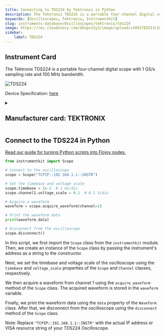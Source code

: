 ```yaml
---
title: Connecting to TDS224 by Tektronix in Python
description: The Tektronix TDS224 is a portable four-channel digital scope with 1 GS/s sampling rate and 100 MHz bandwidth.
keywords: [Oscilloscopes, Tektronix, InstrumentKit] 
slug: instruments-database/Oscilloscopes/tektronix/tds224 
image: https://res.cloudinary.com/dhopxs1y3/image/upload/v1691782513/Instruments/Oscilloscopes/TDS224/TDS224.jpg
sidebar:
    label: TDS224 
---
```



## Instrument Card

The Tektronix TDS224 is a portable four-channel digital scope with 1 GS/s sampling rate and 100 MHz bandwidth.

![TDS224](https://res.cloudinary.com/dhopxs1y3/image/upload/v1691782513/Instruments/Oscilloscopes/TDS224/TDS224.jpg)

Device Specification: [here](https://www.testequipmenthq.com/datasheets/TEKTRONIX-TDS224-Datasheet.pdf)

<details style={{ marginTop: "15px"}}>
<summary><h2 style={{display:'inline'}}>Manufacturer card: TEKTRONIX</h2></summary>

![TEKTRONIX](https://res.cloudinary.com/dhopxs1y3/image/upload/v1692806108/Instruments/Vendor%20Logos/Tektronix.png)

Tektronix, Inc., historically widely known as Tek, is an American company best known for manufacturing test and measurement devices such as [oscilloscopes](https://en.wikipedia.org/wiki/Oscilloscope), [logic analyzers](https://en.wikipedia.org/wiki/Logic_analyzer), and video and mobile test protocol equipment.

- Headquarters: USA
- Yearly Revenue (millions, USD): 5800
- Vendor Website: [here](https://www.tek.com/en)

</details>


<FeaturedInstrumentVideo category="OSCILLOSCOPES" />

## Connect to the TDS224 in Python

[Read our guide for turning Python scripts into Flojoy nodes.](https://docs.flojoy.ai/contribution/blocks/custom-flojoy-block/)



<Tabs>
<TabItem value="Flojoy" label="Flojoy" className="flojoy-instrument-tabs">

<SectionsCard category="OSCILLOSCOPES" manufacturer="Tektronix"></SectionsCard>

</TabItem>
<TabItem value="InstrumentKit" label="InstrumentKit">


```python
from instrumentkit import Scope

# Connect to the oscilloscope
scope = Scope("TCPIP::192.168.1.1::INSTR")

# Set the timebase and voltage scale
scope.timebase = 1e-3  # 1 ms/div
scope.channel1.voltage_scale = 0.1  # 0.1 V/div

# Acquire a waveform
waveform = scope.acquire_waveform(channel=1)

# Print the waveform data
print(waveform.data)

# Disconnect from the oscilloscope
scope.disconnect()
```

In this script, we first import the `Scope` class from the `instrumentkit` module. Then, we create an instance of the `Scope` class by passing the instrument's address as a string to the constructor.

Next, we set the timebase and voltage scale of the oscilloscope using the `timebase` and `voltage_scale` properties of the `Scope` and `Channel` classes, respectively.

We then acquire a waveform from channel 1 using the `acquire_waveform` method of the `Scope` class. The acquired waveform is stored in the `waveform` variable.

Finally, we print the waveform data using the `data` property of the `Waveform` class. After that, we disconnect from the oscilloscope using the `disconnect` method of the `Scope` class.

Note: Replace `"TCPIP::192.168.1.1::INSTR"` with the actual IP address or VISA resource string of your TDS224 Oscilloscope.

</TabItem>
</Tabs>